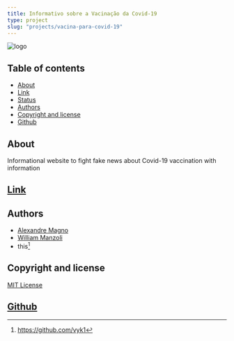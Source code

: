 ```yaml
---
title: Informativo sobre a Vacinação da Covid-19
type: project
slug: "projects/vacina-para-covid-19"
---
```


![logo](./vacina-para-covid-19.png)

## Table of contents

- [About](#about)
- [Link](#link)
- [Status](#status)
- [Authors](#authors)
- [Copyright and license](#copyright-and-license)
- [Github](#github)

## About 

Informational website to fight fake news about Covid-19 vaccination with information

## [Link](https://vacinacaocovid.com.br)

## Authors
- [Alexandre Magno](https://github.com/alexanmtz)
- [William Manzoli](https://github.com/WManzoli)
- this[^1]


## Copyright and license

[MIT License](https://github.com/alexanmtz/material-sense/blob/master/LICENSE)

## [Github](https://github.com/alexanmtz/informativo-vacina-covid-19)

[^1]: https://github.com/vyk1
